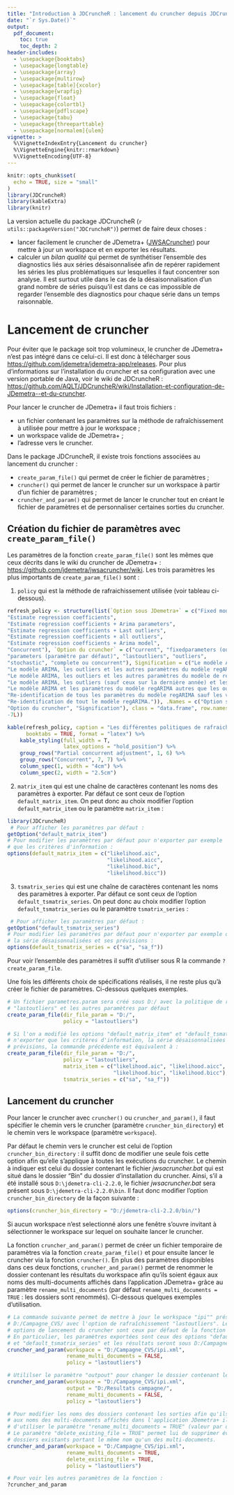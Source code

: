 ```yaml
---
title: "Introduction à JDCruncheR : lancement du cruncher depuis JDCruncheR"
date: "`r Sys.Date()`"
output:
  pdf_document:
    toc: true
    toc_depth: 2
header-includes:
  - \usepackage{booktabs}
  - \usepackage{longtable}
  - \usepackage{array}
  - \usepackage{multirow}
  - \usepackage[table]{xcolor}
  - \usepackage{wrapfig}
  - \usepackage{float}
  - \usepackage{colortbl}
  - \usepackage{pdflscape}
  - \usepackage{tabu}
  - \usepackage{threeparttable}
  - \usepackage[normalem]{ulem}
vignette: >
  %\VignetteIndexEntry{Lancement du cruncher}
  %\VignetteEngine{knitr::rmarkdown}
  %\VignetteEncoding{UTF-8}
---
```


```r
knitr::opts_chunk$set(
  echo = TRUE, size = "small"
)
library(JDCruncheR)
library(kableExtra)
library(knitr)
```


La version actuelle du package JDCruncheR (`r utils::packageVersion("JDCruncheR")`) permet de faire deux choses :

- lancer facilement le cruncher de JDemetra+ ([JWSACruncher](https://github.com/jdemetra/jwsacruncher/releases)) pour mettre à jour un workspace et en exporter les résultats.  
- calculer un *bilan qualité* qui permet de synthétiser l'ensemble des diagnostics liés aux séries désaisonnalisée afin de repérer rapidement les séries les plus problématiques sur lesquelles il faut concentrer son analyse. Il est surtout utile dans le cas de la désaisonnalisation d'un grand nombre de séries puisqu'il est dans ce cas impossible de regarder l'ensemble des diagnostics pour chaque série dans un temps raisonnable.

# Lancement de cruncher

Pour éviter que le package soit trop volumineux, le cruncher de JDemetra+ n'est pas intégré dans ce celui-ci. Il est donc à télécharger sous <https://github.com/jdemetra/jdemetra-app/releases>. Pour plus d'informations sur l'installation du cruncher et sa configuration avec une version portable de Java, voir le wiki de JDCruncheR : <https://github.com/AQLT/JDCruncheR/wiki/Installation-et-configuration-de-JDemetra--et-du-cruncher>.

Pour lancer le cruncher de JDemetra+ il faut trois fichiers :

- un fichier contenant les paramètres sur la méthode de rafraîchissement à utilisée pour mettre à jour le workspace ;  
- un workspace valide de JDemetra+ ;  
- l'adresse vers le cruncher.

Dans le package JDCruncheR, il existe trois fonctions associées au lancement du cruncher :  

- `create_param_file()` qui permet de créer le fichier de paramètres ;  
- `cruncher()` qui permet de lancer le cruncher sur un workspace à partir d'un fichier de paramètres ;  
- `cruncher_and_param()` qui permet de lancer le cruncher tout en créant le fichier de paramètres et de personnaliser certaines sorties du cruncher.

## Création du fichier de paramètres avec `create_param_file()`

Les paramètres de la fonction `create_param_file()` sont les mêmes que ceux décrits dans le wiki du cruncher de JDemetra+ : <https://github.com/jdemetra/jwsacruncher/wiki>. Les trois paramètres les plus importants de `create_param_file()` sont :  

1. `policy` qui est la méthode de rafraichissement utilisée (voir tableau ci-dessous).

```r
refresh_policy <- structure(list(`Option sous JDemetra+` = c("Fixed model", 
"Estimate regression coefficients", 
"Estimate regression coefficients + Arima parameters", 
"Estimate regression coefficients + Last outliers", 
"Estimate regression coefficients + all outliers", 
"Estimate regression coefficients + Arima model", 
"Concurrent"), `Option du cruncher` = c("current", "fixedparameters (ou fixed)", 
"parameters (paramètre par défaut)", "lastoutliers", "outliers", 
"stochastic", "complete ou concurrent"), Signification = c("Le modèle ARIMA, les outliers et les autres paramètres du modèle de régression ne sont ni re-identifiés ni re-estimés. Le schéma de décomposition est inchangé.", 
"Le modèle ARIMA, les outliers et les autres paramètres du modèle regARIMA ne sont pas re-identifiés. Les coefficients du modèle ARIMA sont fixés et les autres paramètres du modèle de régression sont re-estimés. Le schéma de décomposition est inchangé.", 
"Le modèle ARIMA, les outliers et les autres paramètres du modèle de régression ne sont pas re-identifiés mais sont tous re-estimés. Le schéma de décomposition est inchangé.", 
"Le modèle ARIMA, les outliers (sauf ceux sur la dernière année) et les autres paramètres du modèle de régression ne sont pas re-identifiés mais sont tous re-estimés. Les outliers sont re-identifiés sur la dernière année. Le schéma de décomposition est inchangé.", 
"Le modèle ARIMA et les paramètres du modèle regARIMA autres que les outliers ne sont pas re-identifiés mais re-estimés. Tous les outliers sont re-identifiés. Le schéma de décomposition est inchangé.", 
"Re-identification de tous les paramètres du modèle regARIMA sauf les variables calendaires. Le schéma de décomposition est inchangé.", 
"Re-identification de tout le modèle regARIMA.")), .Names = c("Option sous JDemetra+", 
"Option du cruncher", "Signification"), class = "data.frame", row.names = c(NA, 
-7L))

kable(refresh_policy, caption = "Les différentes politiques de rafraichissement",
      booktabs = TRUE, format = "latex") %>% 
    kable_styling(full_width = T,
                  latex_options = "hold_position") %>% 
    group_rows("Partial concurrent adjustment", 1, 6) %>% 
    group_rows("Concurrent", 7, 7) %>% 
    column_spec(1, width = "4cm") %>% 
    column_spec(2, width = "2.5cm")


```

\begin{table}[!h]

\caption{\label{tab:unnamed-chunk-1}Les différentes politiques de rafraichissement}
\centering
\begin{tabu} to \linewidth {>{\raggedright\arraybackslash}p{4cm}>{\raggedright\arraybackslash}p{2.5cm}>{\raggedright}X}
\toprule
Option sous JDemetra+ & Option du cruncher & Signification\\
\midrule
\addlinespace[0.3em]
\multicolumn{3}{l}{\textbf{Partial concurrent adjustment}}\\
\hspace{1em}Fixed model & current & Le modèle ARIMA, les outliers et les autres paramètres du modèle de régression ne sont ni re-identifiés ni re-estimés. Le schéma de décomposition est inchangé.\\
\hspace{1em}Estimate regression coefficients & fixedparameters (ou fixed) & Le modèle ARIMA, les outliers et les autres paramètres du modèle regARIMA ne sont pas re-identifiés. Les coefficients du modèle ARIMA sont fixés et les autres paramètres du modèle de régression sont re-estimés. Le schéma de décomposition est inchangé.\\
\hspace{1em}Estimate regression coefficients + Arima parameters & parameters (paramètre par défaut) & Le modèle ARIMA, les outliers et les autres paramètres du modèle de régression ne sont pas re-identifiés mais sont tous re-estimés. Le schéma de décomposition est inchangé.\\
\hspace{1em}Estimate regression coefficients + Last outliers & lastoutliers & Le modèle ARIMA, les outliers (sauf ceux sur la dernière année) et les autres paramètres du modèle de régression ne sont pas re-identifiés mais sont tous re-estimés. Les outliers sont re-identifiés sur la dernière année. Le schéma de décomposition est inchangé.\\
\hspace{1em}Estimate regression coefficients + all outliers & outliers & Le modèle ARIMA et les paramètres du modèle regARIMA autres que les outliers ne sont pas re-identifiés mais re-estimés. Tous les outliers sont re-identifiés. Le schéma de décomposition est inchangé.\\
\hspace{1em}Estimate regression coefficients + Arima model & stochastic & Re-identification de tous les paramètres du modèle regARIMA sauf les variables calendaires. Le schéma de décomposition est inchangé.\\
\addlinespace[0.3em]
\multicolumn{3}{l}{\textbf{Concurrent}}\\
\hspace{1em}Concurrent & complete ou concurrent & Re-identification de tout le modèle regARIMA.\\
\bottomrule
\end{tabu}
\end{table}

2. `matrix_item` qui est une chaîne de caractères contenant les noms des paramètres à exporter. Par défaut ce sont ceux de l'option `default_matrix_item`. On peut donc au choix modifier l'option `default_matrix_item` ou le paramètre `matrix_item` :
```r
library(JDCruncheR)
 # Pour afficher les paramètres par défaut :
getOption("default_matrix_item")
# Pour modifier les paramètres par défaut pour n'exporter par exemple
# que les critères d'information :
options(default_matrix_item = c("likelihood.aic",
                                "likelihood.aicc",
                                "likelihood.bic",
                                "likelihood.bicc"))
```

3. `tsmatrix_series` qui est une chaîne de caractères contenant les noms des paramètres à exporter. Par défaut ce sont ceux de l'option `default_tsmatrix_series`. On peut donc au choix modifier l'option `default_tsmatrix_series` ou le paramètre `tsmatrix_series` :
```r
 # Pour afficher les paramètres par défaut :
getOption("default_tsmatrix_series")
# Pour modifier les paramètres par défaut pour n'exporter par exemple que
# la série désaisonnalisées et ses prévisions :
options(default_tsmatrix_series = c("sa", "sa_f"))
```


Pour voir l'ensemble des paramètres il suffit d'utiliser sous R la commande `?create_param_file`.

Une fois les différents choix de spécifications réalisés, il ne reste plus qu'à créer le fichier de paramètres. Ci-dessous quelques exemples.

```r
# Un fichier parametres.param sera créé sous D:/ avec la politique de rafraichissement
# "lastoutliers" et les autres paramètres par défaut
create_param_file(dir_file_param = "D:/",
                  policy = "lastoutliers")

# Si l'on a modifié les options "default_matrix_item" et "default_tsmatrix_series" pour
# n'exporter que les critères d'information, la série désaisonnalisées et ses
# prévisions, la commande précédente est équivalent à : 
create_param_file(dir_file_param = "D:/",
                  policy = "lastoutliers",
                  matrix_item = c("likelihood.aic", "likelihood.aicc",
                                  "likelihood.bic", "likelihood.bicc"),
                  tsmatrix_series = c("sa", "sa_f"))
```



## Lancement du cruncher

Pour lancer le cruncher avec `cruncher()` ou `cruncher_and_param()`, il faut spécifier le chemin vers le cruncher (paramètre `cruncher_bin_directory`) et le chemin vers le workspace (paramètre `workspace`).

Par défaut le chemin vers le cruncher est celui de l'option `cruncher_bin_directory` : il suffit donc de modifier une seule fois cette option afin qu'elle s'applique à toutes les exécutions du cruncher. Le chemin à indiquer est celui du dossier contenant le fichier *jwsacruncher.bat* qui est situé dans le dossier "Bin" du dossier d'installation du cruncher. Ainsi, s'il a été installé sous `D:\jdemetra-cli-2.2.0`, le fichier *jwsacruncher.bat* sera présent sous `D:\jdemetra-cli-2.2.0\bin`. Il faut donc modifier l'option `cruncher_bin_directory` de la façon suivante :

```r
options(cruncher_bin_directory = "D:/jdemetra-cli-2.2.0/bin/")
```

Si aucun workspace n'est selectionné alors une fenêtre s'ouvre invitant à sélectionner le workspace sur lequel on souhaite lancer le cruncher.

La fonction `cruncher_and_param()` permet de créer un fichier temporaire de paramètres via la fonction `create_param_file()` et pour ensuite lancer le cruncher via la fonction `cruncher()`. En plus des paramètres disponibles dans ces deux fonctions, `cruncher_and_param()` permet de renommer le dossier contenant les résultats du workspace afin qu'ils soient égaux aux noms des multi-documents affichés dans l'application JDemetra+ grâce au paramètre `rename_multi_documents` (par défaut `rename_multi_documents = TRUE` : les dossiers sont renommés). Ci-dessous quelques exemples d'utilisation.

```r
# La commande suivante permet de mettre à jour le workspace "ipi"" présent sous
# D:/Campagne_CVS/ avec l'option de rafraîchissement "lastoutliers". Les autres
# options de lancement du cruncher sont ceux par défaut de la fonction create_param_file().
# En particulier, les paramètres exportées sont ceux des options "default_matrix_item"
# et "default_tsmatrix_series" et les résultats seront sous D:/Campagne_CVS/Output/.
cruncher_and_param(workspace = "D:/Campagne_CVS/ipi.xml",
                   rename_multi_documents = FALSE,
                   policy = "lastoutliers")

# Utililser le paramètre "outpout" pour changer le dossier contenant les résultats :
cruncher_and_param(workspace = "D:/Campagne_CVS/ipi.xml",
                   output = "D:/Resultats campagne/",
                   rename_multi_documents = FALSE,
                   policy = "lastoutliers")

# Pour modifier les noms des dossiers contenant les sorties afin qu'ils soient égaux
# aux noms des multi-documents affichés dans l'application JDemetra+ il suffit 
# d'utiliser le paramètre "rename_multi_documents = TRUE" (valeur par défaut).
# Le paramètre "delete_existing_file = TRUE" permet lui de supprimer éventuels
# dossiers existants portant le même nom qu'un des multi-documents.
cruncher_and_param(workspace = "D:/Campagne_CVS/ipi.xml",
                   rename_multi_documents = TRUE,
                   delete_existing_file = TRUE,
                   policy = "lastoutliers")

# Pour voir les autres paramètres de la fonction :
?cruncher_and_param
```

